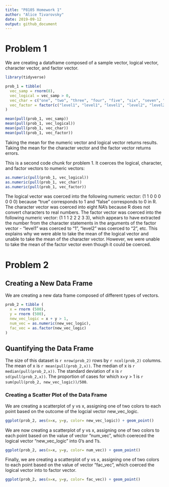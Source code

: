 ```yaml
---
title: "P8105 Homework 1"
author: "Alice Tivarovsky"
date: 2019-09-12
output: github_document
---
```


# Problem 1

We are creating a dataframe composed of a sample vector, logical vector, character vector, and factor vector. 

```r
library(tidyverse)

prob_1 = tibble(
  vec_samp = rnorm(8),
  vec_logical = vec_samp > 0,
  vec_char = c("one", "two", "three", "four", "five", "six", "seven", "eight"),
  vec_factor = factor(c("level1", "level1", "level1", "level2", "level2", "level2", "level3", "level3"))
)

mean(pull(prob_1, vec_samp))
mean(pull(prob_1, vec_logical))
mean(pull(prob_1, vec_char))
mean(pull(prob_1, vec_factor))
```

Taking the mean for the numeric vector and logical vector returns results. Taking the mean for the character vector and the factor vector returns errors. 


This is a second code chunk for problem 1. It coerces the  logical, character, and factor vectors to numeric vectors:
```r

as.numeric(pull(prob_1, vec_logical))
as.numeric(pull(prob_1, vec_char))
as.numeric(pull(prob_1, vec_factor))
```
The logical vector was coerced into the following numeric vector: (1 1 0 0 0 0 0 0) because "true" corresponds to 1 and "false" corresponds to 0 in R. The character vector was coerced into eight NA's because R does not convert characters to real numbers. The factor vector was coerced into the following numeric vector: (1 1 1 2 2 2 3 3), which appears to have extracted the number from the character statements in the arguments of the factor vector - "level1" was coerced to "1", "level2" was coerced to "2", etc. This explains why we were able to take the mean of the logical vector and unable to take the mean of the character vector. However, we were unable to take the mean of the factor vector even though it could be coerced. 

# Problem 2

## Creating a New Data Frame
We are creating a new data frame composed of different types of vectors. 

``` r

prob_2 = tibble (
  x = rnorm (500),
  y = rnorm (500),
  new_vec_logic = x + y > 1,
  num_vec = as.numeric(new_vec_logic), 
  fac_vec = as.factor(new_vec_logic)
)

```
## Quantifying the Data Frame

The size of this dataset is `r nrow(prob_2)` rows by `r ncol(prob_2)` columns. 
The mean of x is `r mean(pull(prob_2,x))`. The median of x is `r median(pull(prob_2,x))`. The standard deviation of x is `r sd(pull(prob_2,x))`. 
The proportion of cases for which x+y > 1 is `r sum(pull(prob_2, new_vec_logic))/500`.

### Creating a Scatter Plot of the Data Frame

We are creating a scatterplot of y vs x, assigning one of two colors to each point based on the outcome of the logcial vector new_vec_logic. 

```r

ggplot(prob_2, aes(x=x, y=y, color= new_vec_logic)) + geom_point()

```

We are now creating a scatterplot of y vs x, assigning one of two colors to each point based on the value of vector "num_vec", which coereced the logical vector "new_vec_logic" into 0's and 1's. 

```r

ggplot(prob_2, aes(x=x, y=y, color= num_vec)) + geom_point()

```


Finally, we are creating a scatterplot of y vs x, assigning one of two colors to each point based on the value of vector "fac_vec", which coerced the logical vector into to factor vector. 

```r

ggplot(prob_2, aes(x=x, y=y, color= fac_vec)) + geom_point()

```